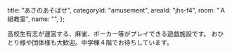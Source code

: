   title: "あさのあそばせ",
  categoryId: "amusement",
  areaId: "jhs-f4",
  room: "Ａ組教室",
  name: "",
};

高校生有志が運営する、麻雀、ポーカー等がプレイできる遊戯施設です。
おひとり様や団体様も大歓迎。中学棟４階でお待ちしています。
